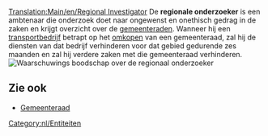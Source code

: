[[Translation:Main/en/Regional Investigator]]
De '''regionale onderzoeker''' is een ambtenaar die onderzoek doet naar ongewenst en onethisch gedrag in de zaken en krijgt overzicht over de [[Main/nl/Gemeenteraad|gemeenteraden]]. Wanneer hij een [[Main/nl/Bedrijf|transportbedrijf]] betrapt op het [[Main/en/gemeenteraad/Nl#Koop de gemeenteraad om|omkopen]] van een gemeenteraad, zal hij de diensten van dat bedrijf verhinderen voor dat gebied gedurende zes maanden en zal hij verdere zaken met die gemeenteraad verhinderen.
[[File:en/Regionalinvestigator.png|center|frame|Waarschuwings boodschap over de regionaal onderzoeker]]
==Zie ook==
*[[Main/nl/Gemeenteraad|Gemeenteraad]]
[[Category:nl/Entiteiten]]